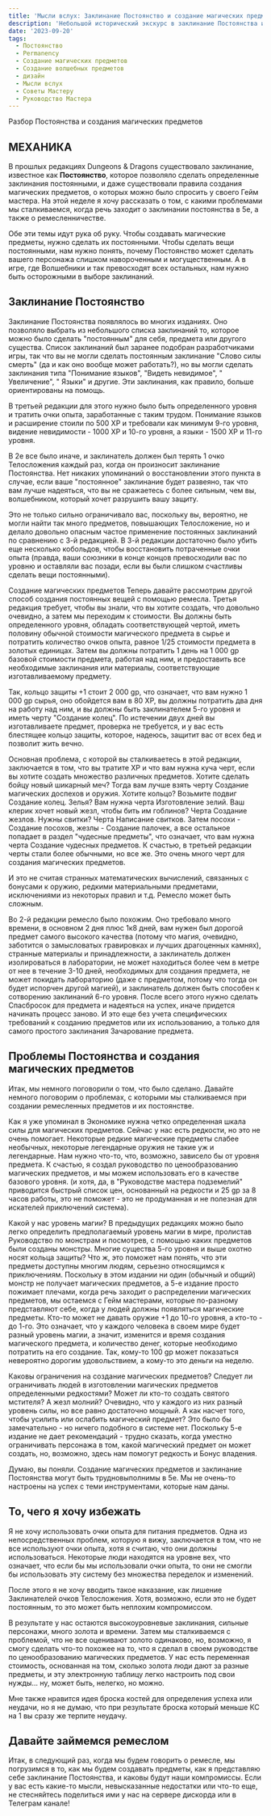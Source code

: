 ```yaml
---
title: 'Мысли вслух: Заклинание Постоянство и создание магических предметов, часть 1'
description: 'Небольшой исторический экскурс в заклинание Постоянства и механики создания магических предметов'
date: '2023-09-20'
tags:
  - Постоянство
  - Permanency
  - Создание магических предметов
  - Создание волшебных предметов
  - дизайн
  - Мысли вслух
  - Советы Мастеру
  - Руководство Мастера
---
```


Разбор Постоянства и создания магических предметов

## МЕХАНИКА

В прошлых редакциях Dungeons & Dragons существовало заклинание, известное как **Постоянство**, которое позволяло сделать определенные заклинания постоянными, и даже существовали правила создания магических предметов, о которых можно было спросить у своего Гейм мастера. На этой неделе я хочу рассказать о том, с какими проблемами мы сталкиваемся, когда речь заходит о заклинании постоянства в 5e, а также о ремесленничестве.

Обе эти темы идут рука об руку. Чтобы создавать магические предметы, нужно сделать их постоянными. Чтобы сделать вещи постоянными, нам нужно понять, почему Постоянство может сделать вашего персонажа слишком навороченным и могущественным. А в игре, где Волшебники и так превосходят всех остальных, нам нужно быть осторожными в выборе заклинаний.

## Заклинание Постоянство

Заклинание Постоянства появлялось во многих изданиях. Оно позволяло выбрать из небольшого списка заклинаний то, которое можно было сделать "постоянным" для себя, предмета или другого существа. Список заклинаний был заранее подобран разработчиками игры, так что вы не могли сделать постоянным заклинание "Слово силы смерть" (да и как оно вообще может работать?), но вы могли сделать заклинания типа "Понимание языков", "Видеть невидимое", " Увеличение", " Языки" и другие. Эти заклинания, как правило, больше ориентированы на помощь.

В третьей редакции для этого нужно было быть определенного уровня и тратить очки опыта, заработанные с таким трудом. Понимание языков и расширение стоили по 500 XP и требовали как минимум 9-го уровня, видение невидимости - 1000 XP и 10-го уровня, а языки - 1500 XP и 11-го уровня.

В 2e все было иначе, и заклинатель должен был терять 1 очко Телосложения каждый раз, когда он произносит заклинание Постоянства. Нет никаких упоминаний о восстановлении этого пункта в случае, если ваше "постоянное" заклинание будет развеяно, так что вам лучше надеяться, что вы не сражаетесь с более сильным, чем вы, волшебником, который хочет разрушить вашу защиту.

Это не только сильно ограничивало вас, поскольку вы, вероятно, не могли найти так много предметов, повышающих Телосложение, но и делало довольно опасным частое применение постоянных заклинаний по сравнению с 3-й редакцией. В 3-й редакции достаточно было убить еще несколько кобольдов, чтобы восстановить потраченные очки опыта (правда, ваши союзники в конце концов превосходили вас по уровню и оставляли вас позади, если вы были слишком счастливы сделать вещи постоянными).

Создание магических предметов
Теперь давайте рассмотрим другой способ создания постоянных вещей с помощью ремесла. Третья редакция требует, чтобы вы знали, что вы хотите создать, что довольно очевидно, а затем мы переходим к стоимости. Вы должны быть определенного уровня, обладать соответствующей чертой, иметь половину обычной стоимости магического предмета в сырье и потратить количество очков опыта, равное 1/25 стоимости предмета в золотых единицах. Затем вы должны потратить 1 день на 1 000 gp базовой стоимости предмета, работая над ним, и предоставить все необходимые заклинания или материалы, соответствующие изготавливаемому предмету.

Так, кольцо защиты +1 стоит 2 000 gp, что означает, что вам нужно 1 000 gp сырья, оно обойдется вам в 80 XP, вы должны потратить два дня на работу над ним, и вы должны быть заклинателем 5-го уровня и иметь черту "Создание колец". По истечении двух дней вы изготавливаете предмет, проверка не требуется, и у вас есть блестящее кольцо защиты, которое, надеюсь, защитит вас от всех бед и позволит жить вечно.

Основная проблема, с которой вы сталкиваетесь в этой редакции, заключается в том, что вы тратите XP и что вам нужна куча черт, если вы хотите создать множество различных предметов. Хотите сделать бойцу новый шикарный меч? Тогда вам лучше взять черту Создание магических доспехов и оружия. Хотите кольцо? Возьмите подвиг Создание колец. Зелья? Вам нужна черта Изготовление зелий. Ваш клерик хочет новый жезл, чтобы бить им гоблинов? Черта Создание жезлов. Нужны свитки? Черта Написание свитков. Затем посохи - Создание посохов, жезлы - Создание палочек, а все остальное попадает в раздел "чудесные предметы", что означает, что вам нужна черта Создание чудесных предметов. К счастью, в третьей редакции черты стали более обычными, но все же. Это очень много черт для создания магических предметов.

И это не считая странных математических вычислений, связанных с бонусами к оружию, редкими материальными предметами, исключениями из некоторых правил и т.д. Ремесло может быть сложным.

Во 2-й редакции ремесло было похожим. Оно требовало много времени, в основном 2 дня плюс 1к8 дней, вам нужен был дорогой предмет самого высокого качества (потому что магия, очевидно, заботится о замысловатых гравировках и лучших драгоценных камнях), странные материалы и принадлежности, а заклинатель должен изолироваться в лаборатории, не может находиться более чем в метре от нее в течение 3-10 дней, необходимых для создания предмета, не может покидать лабораторию (даже с предметом, потому что тогда он будет испорчен другой магией), и заклинатель должен быть способен к сотворению заклинаний 6-го уровня. После всего этого нужно сделать Спасбросок для предмета и надеяться на успех, иначе придется начинать процесс заново. И это еще без учета специфических требований к созданию предметов или их использованию, а только для самого простого заклинания Зачарование предмета.

## Проблемы Постоянства и создания магических предметов

Итак, мы немного поговорили о том, что было сделано. Давайте немного поговорим о проблемах, с которыми мы сталкиваемся при создании ремесленных предметов и их постоянстве.

Как я уже упоминал в Экономике нужна четко определенная шкала силы для магических предметов. Сейчас у нас есть редкости, но это не очень помогает. Некоторые редкие магические предметы слабее необычных, некоторые легендарные оружия не такие уж и легендарные. Нам нужно что-то, что, возможно, зависело бы от уровня предмета. К счастью, я создал руководство по ценообразованию магических предметов, и мы можем использовать его в качестве базового уровня. (и хотя, да, в "Руководстве мастера подземелий" приводится быстрый список цен, основанный на редкости и 25 gp за 8 часов работы, это не поможет - это не продуманная и не полезная для искателей приключений система).

Какой у нас уровень магии? В предыдущих редакциях можно было легко определить предполагаемый уровень магии в мире, пролистав Руководство по монстрам и посмотрев, с помощью каких предметов были созданы монстры. Многие существа 5-го уровня и выше охотно носят кольца защиты? Что ж, это поможет нам понять, что эти предметы доступны многим людям, серьезно относящимся к приключениям. Поскольку в этом издании ни один (обычный и общий) монстр не получает магических предметов, а 5-е издание просто пожимает плечами, когда речь заходит о распределении магических предметов, мы остаемся с Гейм мастерами, которые по-разному представляют себе, когда у людей должны появляться магические предметы. Кто-то может не давать оружие +1 до 10-го уровня, а кто-то - до 1-го. Это означает, что у каждого человека в своем мире будет разный уровень магии, а значит, изменится и время создания магического предмета, и количество денег, которые необходимо потратить на его создание. Так, кому-то 100 gp может показаться невероятно дорогим удовольствием, а кому-то это деньги на неделю.

Каковы ограничения на создание магических предметов? Следует ли ограничивать людей в изготовлении магических предметов определенными редкостями? Может ли кто-то создать святого мстителя? А жезл молний? Очевидно, что у каждого из них разный уровень силы, но все равно достаточно мощный. А как насчет того, чтобы усилить или ослабить магический предмет? Это было бы замечательно - но ничего подобного в системе нет. Поскольку 5-е издание не дает рекомендаций - трудно сказать, когда уместно ограничивать персонажа в том, какой магический предмет он может создать, но, возможно, здесь нам помогут редкость и Бонус владения.

Думаю, вы поняли. Создание магических предметов и заклинание Постоянства могут быть трудновыполнимы в 5e. Мы не очень-то настроены на успех с теми инструментами, которые нам даны.

## То, чего я хочу избежать

Я не хочу использовать очки опыта для питания предметов. Одна из непосредственных проблем, которую я вижу, заключается в том, что не все используют очки опыта, хотя я считаю, что они должны использоваться. Некоторые люди находятся на уровне вех, что означает, что если бы мы использовали очки опыта, то они не смогли бы использовать эту систему без множества переделок и изменений.

После этого я не хочу вводить такое наказание, как лишение Заклинателей очков Телосложения. Хотя, возможно, если это не будет постоянным, то это может быть неплохим компромиссом.

В результате у нас остаются высокоуровневые заклинания, сильные персонажи, много золота и времени. Затем мы сталкиваемся с проблемой, что не все оценивают золото одинаково, но, возможно, я смогу сделать что-то похожее на то, что я сделал в своем руководстве по ценообразованию магических предметов. У нас есть переменная стоимость, основанная на том, сколько золота люди дают за разные предметы, и эту электронную таблицу легко настроить под свои нужды... ну, может быть, нелегко, но можно.

Мне также нравится идея броска костей для определения успеха или неудачи, но я не думаю, что при результате броска который меньше КС на 1 вы сразу же терпите неудачу.

## Давайте займемся ремеслом

Итак, в следующий раз, когда мы будем говорить о ремесле, мы погрузимся в то, как мы будем создавать предметы, как я представляю себе заклинание Постоянства, и каковы будут наши компромиссы. Если у вас есть какие-то мысли, невысказанные недостатки или что-то еще, не стесняйтесь поделиться ими у нас на сервере дискорда или в Телеграм канале!
